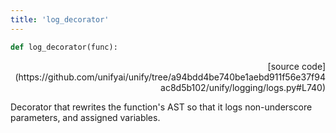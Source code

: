 ```yaml
---
title: 'log_decorator'
---
```


```python
def log_decorator(func):
```

<p align="right">[source code](https://github.com/unifyai/unify/tree/a94bdd4be740be1aebd911f56e37f94ac8d5b102/unify/logging/logs.py#L740)</p>

Decorator that rewrites the function's AST so that it logs non-underscore
parameters, and assigned variables.